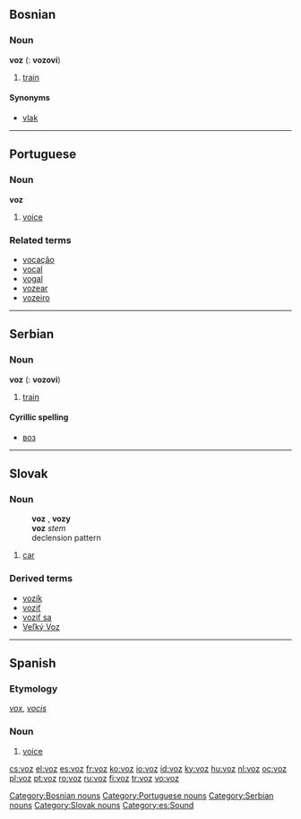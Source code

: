 ==Bosnian==

===Noun===
'''voz''' {{m}} ({{p}}: '''vozovi''')

# [[train]]

====Synonyms====
*[[vlak]]

[[Category:Bosnian nouns]]

----

==Portuguese==

===Noun===
'''voz''' {{f}}

# [[voice]]

===Related terms===
*[[vocação]]
*[[vocal]]
*[[vogal]]
*[[vozear]]
*[[vozeiro]]

[[Category:Portuguese nouns]]

----

==Serbian==

===Noun===
'''voz''' {{m}} ({{p}}: '''vozovi''')

# [[train]]

====Cyrillic spelling====
*[[воз]]

[[Category:Serbian nouns]]

----

==Slovak==

===Noun===
:'''voz''' {{m}}, '''vozy''' {{p}}
:'''voz''' ''stem''
:declension pattern {{dub}}

# [[car]]

===Derived terms===
*[[vozík]]
*[[voziť]]
*[[voziť sa]]
*[[Veľký Voz]]

[[Category:Slovak nouns]]

----

==Spanish==

===Etymology===
{{L.|es}} ''[[vox]]'', ''[[vocis]]''

===Noun===
{{es-noun-f|pl=voces}}

# [[voice]]

[[Category:es:Sound]]

[[cs:voz]]
[[el:voz]]
[[es:voz]]
[[fr:voz]]
[[ko:voz]]
[[io:voz]]
[[id:voz]]
[[ky:voz]]
[[hu:voz]]
[[nl:voz]]
[[oc:voz]]
[[pl:voz]]
[[pt:voz]]
[[ro:voz]]
[[ru:voz]]
[[fi:voz]]
[[tr:voz]]
[[vo:voz]]